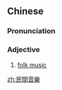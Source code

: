 {{also|民间音乐}}
==Chinese==
{{zh-forms|s=民间音乐|type=22}}

===Pronunciation===
{{zh-pron
|m=mínjiān yīnyuè
|c=man4 gaan1 jam1 ngok6
|cat=a
}}

===Adjective===
{{zh-adj}}

# [[folk music]]

[[zh:民間音樂]]